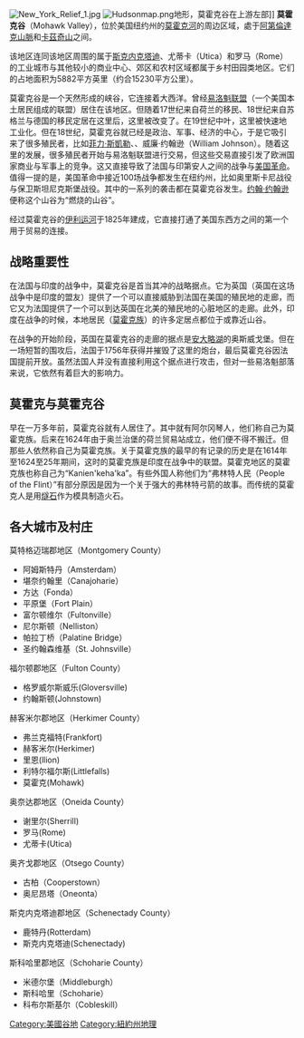
{{unreferenced|time=2015-02-17T17:55:37+00:00}}
{{紐約州地區}}
[[File:New_York_Relief_1.jpg|thumb]]
[[File:Hudsonmap.png|thumb]]地形，莫霍克谷在上游左部]]
'''莫霍克谷'''（Mohawk Valley），位於美国纽约州的[[莫霍克河|莫霍克河]]的周边区域，處于[[阿第倫達克山脈|阿第倫達克山脈]]和[[卡茲奇山|卡茲奇山]]之间。

该地区连同该地区周围的属于[[斯克内克塔迪|斯克内克塔迪]]、尤蒂卡（Utica）和罗马（Rome）的工业城市与其他较小的商业中心、郊区和农村区域都属于乡村田园类地区。它们的占地面积为5882平方英里（约合15230平方公里）。

莫霍克谷是一个天然形成的峡谷，它连接着大西洋。曾经[[易洛魁联盟|易洛魁联盟]]（一个美国本土居民组成的联盟）居住在该地区。但随着17世纪来自荷兰的移民、18世纪来自苏格兰与德国的移民定居在这里后，这里被改变了。在19世纪中叶，这里被快速地工业化。但在18世纪，莫霍克谷就已经是政治、军事、经济的中心，于是它吸引来了很多殖民者，比如[[菲力·斯凱勒|菲力·斯凱勒]]、{{tsl|en|Nicholas Herkimer|尼古拉斯·赫基默}}、威廉·约翰逊（William Johnson）。随着这里的发展，很多殖民者开始与易洛魁联盟进行交易，但这些交易直接引发了欧洲国家商业与军事上的竞争。这又直接导致了法国与印第安人之间的战争与[[美国革命|美国革命]]。值得一提的是，美国革命中接近100场战争都发生在纽约州，比如奥里斯卡尼战役与保卫斯坦尼克斯堡战役。其中的一系列的袭击都在莫霍克谷发生。[[约翰·约翰逊|约翰·约翰逊]]便称这个山谷为“燃烧的山谷”。

经过莫霍克谷的[[伊利运河|伊利运河]]于1825年建成，它直接打通了美国东西方之间的第一个用于贸易的连接。

==战略重要性==
在法国与印度的战争中，莫霍克谷是首当其冲的战略据点。它为英国（英国在这场战争中是印度的盟友）提供了一个可以直接威胁到法国在美国的殖民地的走廊，而它又为法国提供了一个可以到达英国在北美的殖民地的心脏地区的走廊。此外，印度在战争的时候，本地居民（[[莫霍克族|莫霍克族]]）的许多定居点都位于或靠近山谷。

在战争的开始阶段，英国在莫霍克谷的走廊的据点是[[安大略湖|安大略湖]]的奥斯威戈堡。但在一场短暂的围攻后，法国于1756年获得并摧毁了这里的炮台，最后莫霍克谷因法国提前开放。虽然法国人并没有直接利用这个据点进行攻击，但对一些易洛魁部落来说，它依然有着巨大的影响力。

==莫霍克与莫霍克谷==
早在一万多年前，莫霍克谷就有人居住了。其中就有阿尔冈琴人，他们称自己为莫霍克族。后来在1624年由于奥兰治堡的荷兰贸易站成立，他们便不得不搬迁。但那些人依然称自己为莫霍克族。关于莫霍克族的最早的有记录的历史是在1614年至1624至25年期间，这时的莫霍克族是印度在战争中的联盟。莫霍克地区的莫霍克族也称自己为“Kanien'keha'ka”。有些外国人称他们为“弗林特人民（People of the Flint）”有部分原因是因为一个关于强大的弗林特弓箭的故事。而传统的莫霍克人是用[[燧石|燧石]]作为模具制造火石。

==各大城市及村庄==
莫特格迈瑞郡地区（Montgomery County）
*阿姆斯特丹（Amsterdam）
*堪奈约翰里（Canajoharie）
*方达（Fonda）
*平原堡（Fort Plain）
*富尔顿维尔（Fultonville）
*尼尔斯顿（Nelliston）
*帕拉丁桥（Palatine Bridge）
*圣约翰森维基（St. Johnsville）
福尔顿郡地区（Fulton County）
*格罗威尔斯威乐(Gloversville)
*约翰斯顿(Johnstown)
赫客米尔郡地区（Herkimer County）
*弗兰克福特(Frankfort)
*赫客米尔(Herkimer)
*里恩(llion)
*利特尔福尔斯(Littlefalls)
*莫霍克(Mohawk)
奥奈达郡地区（Oneida County）
*谢里尔(Sherrill)
*罗马(Rome)
*尤蒂卡(Utica)
奥齐戈郡地区（Otsego County）
*古柏（Cooperstown）
*奥尼昂塔（Oneonta）
斯克内克塔迪郡地区（Schenectady County）
*鹿特丹(Rotterdam)
*斯克内克塔迪(Schenectady)
斯科哈里郡地区（Schoharie County）
*米德尔堡（Middleburgh）
*斯科哈里（Schoharie）
*科布尔斯基尔（Cobleskill）


[[Category:美國谷地|Category:美國谷地]]
[[Category:紐約州地理|Category:紐約州地理]]